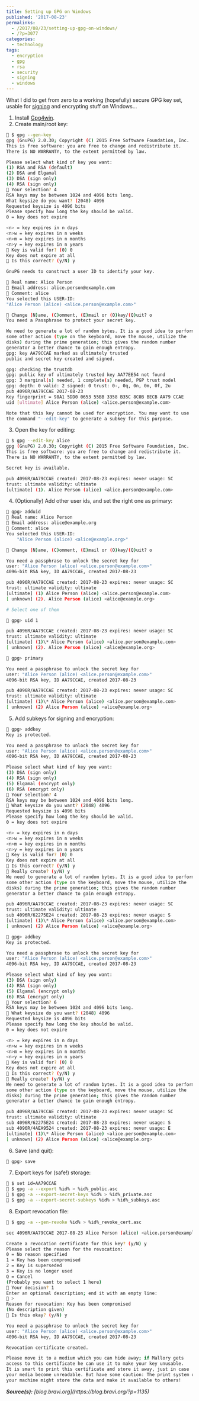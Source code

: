 ---
title: Setting up GPG on Windows
published: '2017-08-23'
permalinks:
  - /2017/08/23/setting-up-gpg-on-windows/
  - /?p=3077
categories:
  - technology
tags:
  - encryption
  - gpg
  - rsa
  - security
  - signing
  - windows
---

What I did to get from zero to a working (hopefully) secure GPG key set, usable for [signing](/?p=3086) and encrypting stuff on Windows...

1. Install [Gpg4win](https://www.gpg4win.org).
2. Create main/root key:

```bash
🔶 $ gpg --gen-key
gpg (GnuPG) 2.0.30; Copyright (C) 2015 Free Software Foundation, Inc.
This is free software: you are free to change and redistribute it.
There is NO WARRANTY, to the extent permitted by law.

Please select what kind of key you want:
(1) RSA and RSA (default)
(2) DSA and Elgamal
(3) DSA (sign only)
(4) RSA (sign only)
🔶 Your selection? 4
RSA keys may be between 1024 and 4096 bits long.
What keysize do you want? (2048) 4096
Requested keysize is 4096 bits
Please specify how long the key should be valid.
0 = key does not expire

<n> = key expires in n days
<n>w = key expires in n weeks
<n>m = key expires in n months
<n>y = key expires in n years
🔶 Key is valid for? (0) 0
Key does not expire at all
🔶 Is this correct? (y/N) y

GnuPG needs to construct a user ID to identify your key.

🔶 Real name: Alice Person
🔶 Email address: alice.person@example.com
🔶 Comment: alice
You selected this USER-ID:
"Alice Person (alice) <alice.person@example.com>"

🔶 Change (N)ame, (C)omment, (E)mail or (O)kay/(Q)uit? o
You need a Passphrase to protect your secret key.

We need to generate a lot of random bytes. It is a good idea to perform
some other action (type on the keyboard, move the mouse, utilize the
disks) during the prime generation; this gives the random number
generator a better chance to gain enough entropy.
gpg: key AA79CCAE marked as ultimately trusted
public and secret key created and signed.

gpg: checking the trustdb
gpg: public key of ultimately trusted key AA77EE54 not found
gpg: 3 marginal(s) needed, 1 complete(s) needed, PGP trust model
gpg: depth: 0 valid: 2 signed: 0 trust: 0-, 0q, 0n, 0m, 0f, 2u
pub 4096R/AA79CCAE 2017-08-23
Key fingerprint = 98A1 5DD0 0653 55BB 3358 B35C 8C0B BECB AA79 CCAE
uid [ultimate] Alice Person (alice) <alice.person@example.com>

Note that this key cannot be used for encryption. You may want to use
the command "--edit-key" to generate a subkey for this purpose.
```

3. Open the key for editing:

```bash
🔶 $ gpg --edit-key alice
gpg (GnuPG) 2.0.30; Copyright (C) 2015 Free Software Foundation, Inc.
This is free software: you are free to change and redistribute it.
There is NO WARRANTY, to the extent permitted by law.

Secret key is available.

pub 4096R/AA79CCAE created: 2017-08-23 expires: never usage: SC
trust: ultimate validity: ultimate
[ultimate] (1). Alice Person (alice) <alice.person@example.com>
```

4. (Optionally) Add other user ids, and set the right one as primary:

```bash
🔷 gpg> adduid
🔷 Real name: Alice Person
🔷 Email address: alice@example.org
🔷 Comment: alice
You selected this USER-ID:
    "Alice Person (alice) <alice@example.org>"

🔷 Change (N)ame, (C)omment, (E)mail or (O)kay/(Q)uit? o

You need a passphrase to unlock the secret key for
user: "Alice Person (alice) <alice.person@example.com>"
4096-bit RSA key, ID AA79CCAE, created 2017-08-23

pub 4096R/AA79CCAE created: 2017-08-23 expires: never usage: SC
trust: ultimate validity: ultimate
[ultimate] (1) Alice Person (alice) <alice.person@example.com>
[ unknown] (2). Alice Person (alice) <alice@example.org>

# Select one of them

🔷 gpg> uid 1

pub 4096R/AA79CCAE created: 2017-08-23 expires: never usage: SC
trust: ultimate validity: ultimate
[ultimate] (1)\* Alice Person (alice) <alice.person@example.com>
[ unknown] (2). Alice Person (alice) <alice@example.org>

🔷 gpg> primary

You need a passphrase to unlock the secret key for
user: "Alice Person (alice) <alice.person@example.com>"
4096-bit RSA key, ID AA79CCAE, created 2017-08-23

pub 4096R/AA79CCAE created: 2017-08-23 expires: never usage: SC
trust: ultimate validity: ultimate
[ultimate] (1)\* Alice Person (alice) <alice.person@example.com>
[ unknown] (2) Alice Person (alice) <alice@example.org>
```

5. Add subkeys for signing and encryption:

```bash
🔶 gpg> addkey
Key is protected.

You need a passphrase to unlock the secret key for
user: "Alice Person (alice) <alice.person@example.com>"
4096-bit RSA key, ID AA79CCAE, created 2017-08-23

Please select what kind of key you want:
(3) DSA (sign only)
(4) RSA (sign only)
(5) Elgamal (encrypt only)
(6) RSA (encrypt only)
🔶 Your selection? 4
RSA keys may be between 1024 and 4096 bits long.
🔶 What keysize do you want? (2048) 4096
Requested keysize is 4096 bits
Please specify how long the key should be valid.
0 = key does not expire

<n> = key expires in n days
<n>w = key expires in n weeks
<n>m = key expires in n months
<n>y = key expires in n years
🔶 Key is valid for? (0) 0
Key does not expire at all
🔶 Is this correct? (y/N) y
🔶 Really create? (y/N) y
We need to generate a lot of random bytes. It is a good idea to perform
some other action (type on the keyboard, move the mouse, utilize the
disks) during the prime generation; this gives the random number
generator a better chance to gain enough entropy.

pub 4096R/AA79CCAE created: 2017-08-23 expires: never usage: SC
trust: ultimate validity: ultimate
sub 4096R/62275E24 created: 2017-08-23 expires: never usage: S
[ultimate] (1)\* Alice Person (alice) <alice.person@example.com>
[ unknown] (2) Alice Person (alice) <alice@example.org>

🔶 gpg> addkey
Key is protected.

You need a passphrase to unlock the secret key for
user: "Alice Person (alice) <alice.person@example.com>"
4096-bit RSA key, ID AA79CCAE, created 2017-08-23

Please select what kind of key you want:
(3) DSA (sign only)
(4) RSA (sign only)
(5) Elgamal (encrypt only)
(6) RSA (encrypt only)
🔶 Your selection? 6
RSA keys may be between 1024 and 4096 bits long.
🔶 What keysize do you want? (2048) 4096
Requested keysize is 4096 bits
Please specify how long the key should be valid.
0 = key does not expire

<n> = key expires in n days
<n>w = key expires in n weeks
<n>m = key expires in n months
<n>y = key expires in n years
🔶 Key is valid for? (0) 0
Key does not expire at all
🔶 Is this correct? (y/N) y
🔶 Really create? (y/N) y
We need to generate a lot of random bytes. It is a good idea to perform
some other action (type on the keyboard, move the mouse, utilize the
disks) during the prime generation; this gives the random number
generator a better chance to gain enough entropy.

pub 4096R/AA79CCAE created: 2017-08-23 expires: never usage: SC
trust: ultimate validity: ultimate
sub 4096R/62275E24 created: 2017-08-23 expires: never usage: S
sub 4096R/4AEA9524 created: 2017-08-23 expires: never usage: E
[ultimate] (1)\* Alice Person (alice) <alice.person@example.com>
[ unknown] (2) Alice Person (alice) <alice@example.org>
```

6. Save (and quit):

```bash
🔶 gpg> save
```

7. Export keys for (safe!) storage:

```bash
🔶 $ set id=AA79CCAE
🔶 $ gpg -a --export %id% > %id%_public.asc
🔶 $ gpg -a --export-secret-keys %id% > %id%_private.asc
🔶 $ gpg -a --export-secret-subkeys %id% > %id%_subkeys.asc
```

8. Export revocation file:

```bash
🔶 $ gpg -a --gen-revoke %id% > %id%_revoke_cert.asc

sec 4096R/AA79CCAE 2017-08-23 Alice Person (alice) <alice.person@example.com>

Create a revocation certificate for this key? (y/N) y
Please select the reason for the revocation:
0 = No reason specified
1 = Key has been compromised
2 = Key is superseded
3 = Key is no longer used
Q = Cancel
(Probably you want to select 1 here)
🔶 Your decision? 1
Enter an optional description; end it with an empty line:
🔶 >
Reason for revocation: Key has been compromised
(No description given)
🔶 Is this okay? (y/N) y

You need a passphrase to unlock the secret key for
user: "Alice Person (alice) <alice.person@example.com>"
4096-bit RSA key, ID AA79CCAE, created 2017-08-23

Revocation certificate created.

Please move it to a medium which you can hide away; if Mallory gets
access to this certificate he can use it to make your key unusable.
It is smart to print this certificate and store it away, just in case
your media become unreadable. But have some caution: The print system of
your machine might store the data and make it available to others!
```

<i>
  <b>Source(s):</b> [blog.bravi.org](https://blog.bravi.org/?p=1135)
</i>
